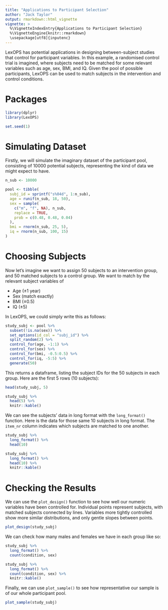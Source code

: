 ```yaml
---
title: "Applications to Participant Selection"
author: "Jack Taylor"
output: rmarkdown::html_vignette
vignette: >
  %\VignetteIndexEntry{Applications to Participant Selection}
  %\VignetteEngine{knitr::rmarkdown}
  \usepackage[utf8]{inputenc}
---
```


LexOPS has potential applications in designing between-subject studies that control for participant variables. In this example, a randomised control trial is imagined, where subjects need to be matched for some relevant variables such as age, sex, BMI, and IQ. Given the pool of possible participants, LexOPS can be used to match subjects in the intervention and control conditions.

# Packages

```r
library(dplyr)
library(LexOPS)
```

```r
set.seed(1)
```

# Simulating Dataset

Firstly, we will simulate the imaginary dataset of the participant pool, consisting of 10000 potential subjects, representing the kind of data we might expect to have.

```r
n_sub <- 10000

pool <- tibble(
  subj_id = sprintf("s%04d", 1:n_sub),
  age = runif(n_sub, 18, 50),
  sex = sample(
    c("m", "f", NA), n_sub,
    replace = TRUE,
    prob = c(0.48, 0.48, 0.04)
  ),
  bmi = rnorm(n_sub, 25, 5),
  iq = rnorm(n_sub, 100, 15)
)
```

# Choosing Subjects

Now let's imagine we want to assign 50 subjects to an intervention group, and 50 matched subjects to a control group. We want to match by the relevant subject variables of

* Age (±1 year)
* Sex (match exactly)
* BMI (±0.5)
* IQ (±5)

In LexOPS, we could simply write this as follows:

```r
study_subj <- pool %>%
  subset(!is.na(sex)) %>%
  set_options(id_col = "subj_id") %>%
  split_random(2) %>%
  control_for(age, -1:1) %>%
  control_for(sex) %>%
  control_for(bmi, -0.5:0.5) %>%
  control_for(iq, -5:5) %>%
  generate(50)
```

This returns a dataframe, listing the subject IDs for the 50 subjects in each group. Here are the first 5 rows (10 subjects):

```r
head(study_subj, 5)
```

```r
study_subj %>%
  head(5) %>%
  knitr::kable()
```

We can see the subjects' data in long format with the `long_format()` function. Here is the data for those same 10 subjects in long format. The `item_nr` column indicates which subjects are matched to one another.

```r
study_subj %>%
  long_format() %>%
  head(10)
```

```r
study_subj %>%
  long_format() %>%
  head(10) %>%
  knitr::kable()
```

# Checking the Results

We can use the `plot_design()` function to see how well our numeric variables have been controlled for. Individual points represent subjects, with matched subjects connected by lines. Variables more tightly controlled show more similar distributions, and only gentle slopes between points.

```r
plot_design(study_subj)
```

We can check how many males and females we have in each group like so:

```r
study_subj %>%
  long_format() %>%
  count(condition, sex)
```

```r
study_subj %>%
  long_format() %>%
  count(condition, sex) %>%
  knitr::kable()
```

Finally, we can use `plot_sample()` to see how representative our sample is of our whole participant pool.

```r
plot_sample(study_subj)
```
